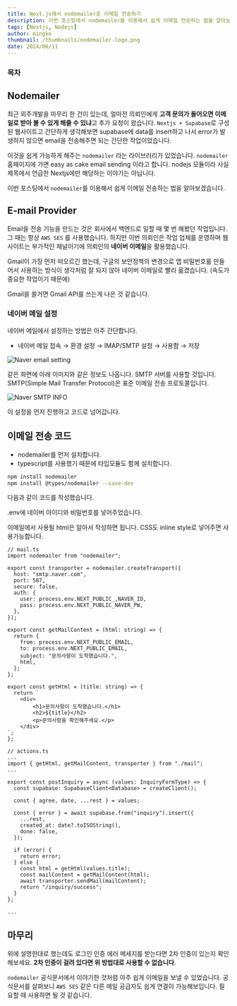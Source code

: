 ```yaml
---
title: Next.js에서 nodemailer로 이메일 전송하기
description: 이번 포스팅에서 nodemailer를 이용해서 쉽게 이메일 전송하는 법을 알아보겠습니다.
tags: [Nextjs, Nodejs]
author: mingke
thumbnail: /thumbnails/nodemailer-logo.png
date: 2024/06/11
---
```


### 목차

## Nodemailer

최근 외주개발을 마무리 한 건이 있는데, 얼마전 의뢰인에게 **고객 문의가 들어오면 이메일로 받아 볼 수 있게 해줄 수 있냐**고 추가 요청이 왔습니다. `Nextjs + Supabase`로 구성된 웹사이트고 간단하게 생각해보면 supabase에 data를 insert하고 나서 error가 발생하지 않으면 email을 전송해주면 되는 간단한 작업이었습니다.

이것을 쉽게 가능하게 해주는 `nodemailer` 라는 라이브러리가 있었습니다. `nodemailer` 홈페이지에 가면 easy as cake email sending 이라고 합니다. nodejs 모듈이라 사실 제목에서 언급한 Nextjs에만 해당하는 이야기는 아닙니다.

이번 포스팅에서 `nodemailer`를 이용해서 쉽게 이메일 전송하는 법을 알아보겠습니다.

## E-mail Provider

Email을 전송 기능을 만드는 것은 회사에서 백엔드로 일할 때 몇 번 해봤던 작업입니다. 그 때는 항상 `AWS SES` 를 사용했습니다. 하지만 이번 의뢰인은 작업 업체를 운영하며 웹사이트는 부가적인 채널이기에 의뢰인의 **네이버 이메일**을 활용했습니다.

Gmail이 가장 먼저 떠오르긴 했는데, 구글의 보안정책의 변경으로 앱 비밀번호를 만들어서 사용하는 방식이 생각처럼 잘 되지 않아 네이버 이메일로 빨리 옮겼습니다. (속도가 중요한 작업이기 때문에)

Gmail을 쓸거면 Gmail API를 쓰는게 나은 것 같습니다.

### 네이버 메일 설정

네이버 메일에서 설정하는 방법은 아주 간단합니다.

- 네이버 메일 접속 → 환경 설정 → IMAP/SMTP 설정 → 사용함 → 저장

<Image src="/nextjs-nodemailer/01.jpg" alt="Naver email setting" />

같은 화면에 아래 이미지와 같은 정보도 나옵니다. SMTP 서버를 사용할 것입니다. SMTP(Simple Mail Transfer Protocol)은 표준 이메일 전송 프로토콜입니다.

<Image src="/nextjs-nodemailer/02.jpg" alt="Naver SMTP INFO" />

이 설정을 먼저 진행하고 코드로 넘어갑니다.

## 이메일 전송 코드

- nodemailer를 먼저 설치합니다.
- typescript를 사용했기 때문에 타입모듈도 함께 설치합니다.

```bash
npm install nodemailer
npm install @types/nodemailer --save-dev
```

다음과 같이 코드를 작성했습니다.

.env에 네이버 아이디와 비밀번호를 넣어주었습니다.

이메일에서 사용될 html은 알아서 작성하면 됩니다. CSS도 inline style로 넣어주면 사용가능합니다.

```tsx
// mail.ts
import nodemailer from "nodemailer";

export const transporter = nodemailer.createTransport({
  host: "smtp.naver.com",
  port: 587,
  secure: false,
  auth: {
    user: process.env.NEXT_PUBLIC_,NAVER_ID,
    pass: process.env.NEXT_PUBLIC_NAVER_PW,
  },
});

export const getMailContent = (html: string) => {
  return {
    from: process.env.NEXT_PUBLIC_EMAIL,
    to: process.env.NEXT_PUBLIC_EMAIL,
    subject: "문의사항이 도착했습니다.",
    html,
  };
};

export const getHtml = (title: string) => {
  return `
    <div>
        <h1>문의사항이 도착했습니다.</h1>
        <h2>${title}</h2>
        <p>문의사항을 확인해주세요.</p>
    </div>
`;
};

// actions.ts
...
import { getHtml, getMailContent, transporter } from "./mail";
...

export const postInquiry = async (values: InquiryFormType) => {
  const supabase: SupabaseClient<Database> = createClient();

  const { agree, date, ...rest } = values;

  const { error } = await supabase.from("inquiry").insert({
    ...rest,
    created_at: date?.toISOString(),
    done: false,
  });

  if (error) {
    return error;
  } else {
    const html = getHtml(values.title);
    const mailContent = getMailContent(html);
    await transporter.sendMail(mailContent);
    return "/inquiry/success";
  }
};

...
```

## 마무리

위에 설명한대로 했는데도 로그인 인증 에러 메세지를 받는다면 2차 인증이 있는지 확인해보세요. **2차 인증이 걸려 있다면 위 방법대로 사용할 수 없습니다**.

`nodemailer` 공식문서에서 이야기한 것처럼 아주 쉽게 이메일을 보낼 수 있었습니다. 공식문서를 살펴보니 `AWS SES` 같은 다른 메일 공급자도 쉽게 연결이 가능해보입니다. 필요할 때 사용하면 될 것 같습니다.

<Link url="https://nodemailer.com/" />
